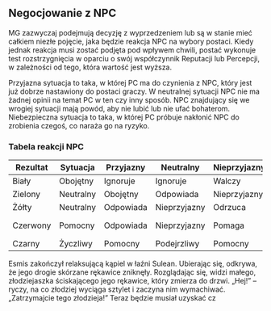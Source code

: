 ## Negocjowanie z NPC

MG zazwyczaj podejmują decyzję z wyprzedzeniem lub są w stanie mieć całkiem niezłe pojęcie, jaka będzie reakcja NPC na wybory postaci. Kiedy jednak reakcja musi zostać podjęta pod wpływem chwili, postać wykonuje test rozstrzygnięcia w oparciu o swój współczynnik Reputacji lub Percepcji, w zależności od tego, która wartość jest wyższa.

Przyjazna sytuacja to taka, w której PC ma do czynienia z NPC, który jest już dobrze nastawiony do postaci graczy. W neutralnej sytuacji NPC nie ma żadnej opinii na temat PC w ten czy inny sposób. NPC znajdujący się we wrogiej sytuacji mają powód, aby nie lubić lub nie ufać bohaterom. Niebezpieczna sytuacja to taka, w której PC próbuje nakłonić NPC do zrobienia czegoś, co naraża go na ryzyko.

### Tabela reakcji NPC

| Rezultat | Sytuacja  | Przyjazny | Neutralny    | Nieprzyjazny | Zagrożony                   |
| -------- | --------- | --------- | ------------ | ------------ | --------------------------- |
| Biały    | Obojętny  | Ignoruje  | Ignoruje     | Walczy       | Ucieka                      |
| Zielony  | Neutralny | Obojętny  | Odpowiada    | Nieprzyjazny | Odrzuca                     |
| Żółty    | Neutralny | Odpowiada | Nieprzyjazny | Odrzuca      | Odrzuca                     |
| Czerwony | Pomocny   | Odpowiada | Nieprzyjazny | Pomaga       | Pomaga przekupiony/opłacony |
| Czarny   | Życzliwy  | Pomocny   | Podejrzliwy  | Pomocny      | Pomocny                     |

Esmis zakończył relaksującą kąpiel w łaźni Sulean. Ubierając się, odkrywa, że jego drogie skórzane rękawice zniknęły. Rozglądając się, widzi małego, złodziejaszka ściskającego jego rękawice, który zmierza do drzwi. „Hej!” – ryczy, na co złodziej wyciąga sztylet i zaczyna nim wymachiwać. „Zatrzymajcie tego złodzieja!” Teraz będzie musiał uzyskać cz
